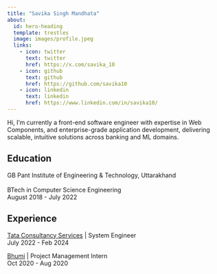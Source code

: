 ```yaml
---
title: "Savika Singh Mandhata"
about:
  id: hero-heading
  template: trestles
  image: images/profile.jpeg
  links:
    - icon: twitter
      text: twitter 
      href: https://x.com/savika_10
    - icon: github
      text: github
      href: https://github.com/savika10
    - icon: linkedin
      text: linkedin
      href: https://www.linkedin.com/in/savika10/
---
```


<!-- ### This content appears above the formatted about page content. -->

<!-- :::{#hero-heading} -->

Hi, I'm currently a front-end software engineer with expertise in Web Components, and enterprise-grade application development, delivering scalable, intuitive solutions across banking and ML domains.</br>

## Education

GB Pant Institute of Engineering & Technology, Uttarakhand <br/><br/>
BTech in Computer Science Engineering<br/>
August 2018 - July 2022

## Experience

[Tata Consultancy Services](https://www.tcs.com/){target="_blank"} | System Engineer <br/>
July 2022 - Feb 2024

[Bhumi](https://www.bhumi.ngo/){target="_blank"} | Project Management Intern <br/>
Oct 2020 - Aug 2020

<!-- :::

### This content appears below the formatted about page content. -->